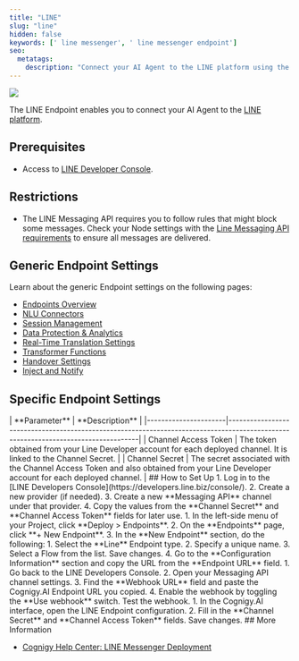 ```yaml
---
title: "LINE"
slug: "line"
hidden: false
keywords: [' line messenger', ' line messenger endpoint']
seo:
  metatags:
    description: "Connect your AI Agent to the LINE platform using the LINE Endpoint."
---
```


<Frame>
  <img class="image-center" src="/_assets/ai/deploy/endpoint-reference/line.png" />
</Frame>

<ReleaseNotesHandoverProvidersDeprecation/>

The LINE Endpoint enables you to connect your AI Agent to the [LINE platform](https://www.line.me/).

## Prerequisites

- Access to [LINE Developer Console](https://developers.line.biz/console/).

## Restrictions

- The LINE Messaging API requires you to follow rules that might block some messages. Check your Node settings with the [Line Messaging API requirements](https://support.cognigy.com/hc/en-us/articles/5721825020444) to ensure all messages are delivered.

## Generic Endpoint Settings

Learn about the generic Endpoint settings on the following pages:

- [Endpoints Overview](/ai/agents/deploy/endpoints)
- [NLU Connectors](/ai/platform-features/nlu/external/nlu-connectors/overview)
- [Session Management](/ai/agents/deploy/endpoints/session-management)
- [Data Protection & Analytics](/ai/agents/deploy/endpoints/data-protection-and-analytics)
- [Real-Time Translation Settings](/ai/agents/deploy/endpoints/real-time-translation-settings)
- [Transformer Functions](/ai/for-developers/transformers/overview)
- [Handover Settings](/ai/agents/deploy/endpoints/handover-settings)
- [Inject and Notify](/ai/agents/deploy/endpoints/inject-and-notify)

## Specific Endpoint Settings

<Accordion title="LINE Setup">
  | **Parameter**        | **Description**                                                                                                                   |
  |----------------------|-----------------------------------------------------------------------------------------------------------------------------------|
  | Channel Access Token | The token obtained from your Line Developer account for each deployed channel. It is linked to the Channel Secret.                |
  | Channel Secret       | The secret associated with the Channel Access Token and also obtained from your Line Developer account for each deployed channel. |
</Accordion>
## How to Set Up

<AccordionGroup>
  <Accordion title="1. Create a LINE Messaging API Channel">
    1. Log in to the [LINE Developers Console](https://developers.line.biz/console/).
    2. Create a new provider (if needed).
    3. Create a new **Messaging API** channel under that provider.
    4. Copy the values from the **Channel Secret** and **Channel Access Token** fields for later use.
  </Accordion>

  <Accordion title="2. Create a LINE Endpoint">
    1. In the left-side menu of your Project, click **Deploy > Endpoints**.
    2. On the **Endpoints** page, click **+ New Endpoint**.
    3. In the **New Endpoint** section, do the following:   
        1. Select the **Line** Endpoint type.
        2. Specify a unique name.
        3. Select a Flow from the list. Save changes.
    4. Go to the **Configuration Information** section and copy the URL from the **Endpoint URL** field.
  </Accordion>

  <Accordion title="3. Configure the Webhook in LINE">
    1. Go back to the LINE Developers Console.
    2. Open your Messaging API channel settings.
    3. Find the **Webhook URL** field and paste the Cognigy.AI Endpoint URL you copied.
    4. Enable the webhook by toggling the **Use webhook** switch. Test the webhook.
  </Accordion>

  <Accordion title="4. Complete the Endpoint Configuration">
    1. In the Cognigy.AI interface, open the LINE Endpoint configuration.
    2. Fill in the **Channel Secret** and **Channel Access Token** fields. Save changes.
  </Accordion>
</AccordionGroup>
## More Information 

- [Cognigy Help Center: LINE Messenger Deployment](https://support.cognigy.com/hc/en-us/articles/360016222819)